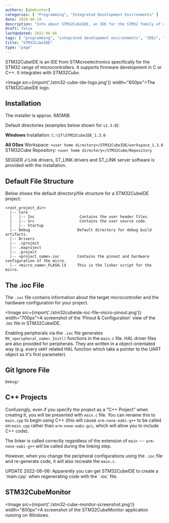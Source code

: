 ```yaml
---
authors: [gbmhunter]
categories: [ "Programming", "Integrated Development Environments" ]
date: 2020-06-19
description: "Info about STM32CubeIDE, an IDE for the STM32 family of microcontrollers."
draft: false
lastUpdated: 2022-06-06
tags: [ "programming", "integrated development environments", "IDEs", "STM32CubeIDE", "C", "C++", "embedded", "microcontrollers", "STMicroelectronics", "ioc", "arm-none-eabi-gcc", "arm-none-eabi-g++" ]
title: "STM32CubeIDE"
type: "page"
---
```



<WarningIsNotes />

STM32CubeIDE is an IDE from STMicroelectronics specifically for the STM32 range of microcontrollers. It supports firmware development in C or C++. It integrates with _STM32Cube_.

<Image src={import('./stm32-cube-ide-logo.png')} width="600px">The STM32CubeIDE logo.</Image>

## Installation

The installer is approx. 685MiB.

Default directories (examples below shown for `v1.3.0`):

**Windows**
Installation: `C:\ST\STM32CubeIDE_1.3.0`

**All OSes**
Workspace: `<user home directory>/STM32CubeIDE/workspace_1.3.0`
STM32Cube Repository: `<user home directory>/STM32Cube/Repository`

SEGGER J-Link drivers, ST_LINK drivers and ST_LINK server software is provided with the installation.

## Default File Structure

Below shows the default directory/file structure for a STM32CubeIDE project:

```text
<root_project_dir>
  |-- Core
  |   |-- Inc                    Contains the user header files.
  |   |-- Src                    Contains the user source code.
  |   |-- Startup
  |-- Debug                     Default directory for debug build artifacts.
  |-- Drivers
  |-- .cproject
  |-- .mxproject
  |-- .project       
  |-- <project_name>.ioc        Contains the pinout and hardware configuration of the micro.
  |-- <micro_name>_FLASH.ld     This is the linker script for the micro.
```

## The .ioc File

The `.ioc` file contains information about the target microcontroller and the hardware configuration for your project.

<Image src={import('./stm32cubeide-ioc-file-micro-pinout.png')} width="700px">A screenshot of the 'Pinout & Configuration' view of the .ioc file in STM32CubeIDE.</Image>

Enabling peripherals via the `.ioc` file generates `MX_<peripheral_name>_Init()` functions in the `main.c` file. HAL driver files are also provided for peripherals. They are written in a object-orientated way (e.g. every `UART` related HAL function which take a pointer to the UART object as it's first parameter).

## Git Ignore File

```text
Debug/
```

## C++ Projects

Confusingly, even if you specify the project as a "C++ Project" when creating it, you will be presented with `main.c` file. You can rename this to `main.cpp` to begin using C++ (this will cause `arm-none-eabi-g++` to be called on `main.cpp` rather than `arm-none-eabi-gcc`, which will allow you to include C++ code).

The linker is called correctly regardless of the extension of `main` --- `arm-none-eabi-g++` will be called during the linking step.

However, when you change the peripheral configurations using the `.ioc` file and re-generate code, it will also recreate the `main.c`.

<Aside type="note">
UPDATE 2022-06-06: Apparently you can get STM32CubeIDE to create a `main.cpp` when regenerating code with the `.ioc` file.
</Aside>

## STM32CubeMonitor

<Image src={import('./stm32-cube-monitor-screenshot.png')} width="800px">A screenshot of the STM32CubeMonitor application running on Windows.</Image>